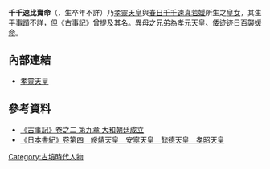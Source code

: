 '''千千速比賣命'''（{{lang|ja|ちちはやひめのみこと}}，生卒年不詳）乃[[孝靈天皇|孝靈天皇]]與[[春日千千速真若媛|春日千千速真若媛]]所生之[[皇女|皇女]]，其生平事蹟不詳，但《[[古事記|古事記]]》曾提及其名。異母之兄弟為[[孝元天皇|孝元天皇]]、[[倭迹迹日百襲媛命|倭迹迹日百襲媛命]]。

== 內部連結 ==
* [[孝靈天皇|孝靈天皇]]

== 參考資料 ==
*[https://web.archive.org/web/20100404135500/http://miko.org/~uraki/kuon/furu/text/kojiki/09_1.htm 《古事記》卷之二 第九章 大和朝廷成立]
*[http://miko.org/~uraki/kuon/furu/text/syoki/syoki04.htm 《日本書紀》卷第四　綏靖天皇　安寧天皇　懿德天皇　孝昭天皇]{{Wayback|url=http://miko.org/~uraki/kuon/furu/text/syoki/syoki04.htm |date=20111127173803 }}

[[Category:古墳時代人物|Category:古墳時代人物]]